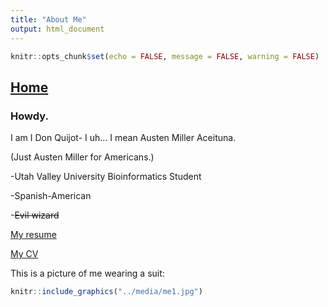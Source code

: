```yaml
---
title: "About Me"
output: html_document
---
```


```r
knitr::opts_chunk$set(echo = FALSE, message = FALSE, warning = FALSE)
```
## [Home](https://amaceituna.github.io/)

### Howdy.

I am I Don Quijot- I uh... I mean Austen Miller Aceituna.

(Just Austen Miller for Americans.)

-Utah Valley University Bioinformatics Student

-Spanish-American

-~~Evil wizard~~

[My resume](https://AMAceituna.github.io/Media/resume_website.pdf)

[My CV](https://AMAceituna.github.io/Media/CVwebsite.pdf)


This is a picture of me wearing a suit:

```r
knitr::include_graphics("../media/me1.jpg")
```


